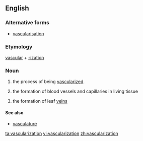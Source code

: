 ==English==

===Alternative forms===
*[[vascularisation]]

===Etymology===
[[vascular]] + [[-ization]]

===Noun===
{{en-noun}}

# the process of being [[vascularize]]d.
# {{context|medicine|lang=en}} the formation of blood vessels and capillaries in living tissue
# {{context|botany|lang=en}} the formation of leaf [[vein]]s

====See also====
*[[vasculature]]

[[ta:vascularization]]
[[vi:vascularization]]
[[zh:vascularization]]